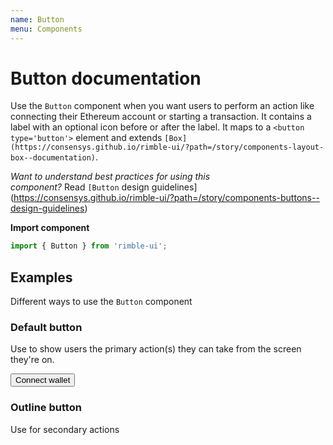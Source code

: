 ```yaml
---
name: Button
menu: Components
---
```


# Button documentation

Use the `Button` component when you want users to perform an action like connecting their Ethereum account or starting a transaction. It contains a label with an optional icon before or after the label. It maps to a `<button type='button'>` element and extends `[Box](https://consensys.github.io/rimble-ui/?path=/story/components-layout-box--documentation)`.

*Want to understand best practices for using this component?* Read `[Button` design guidelines](https://consensys.github.io/rimble-ui/?path=/story/components-buttons--design-guidelines)

**Import component**

```jsx
import { Button } from 'rimble-ui';
```

## Examples

Different ways to use the `Button` component

### Default button

Use to show users the primary action(s) they can take from the screen they're on.



<Playground>
<Button>
  Connect wallet
</Button>
</Playground>


### Outline button

Use for secondary actions


